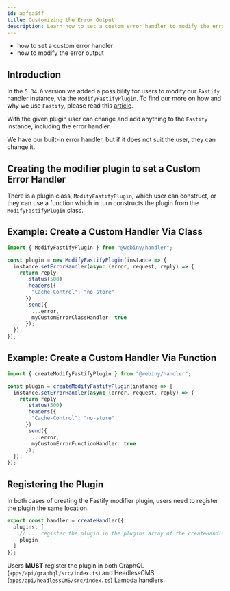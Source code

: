 ```yaml
---
id: aafea5ff
title: Customizing the Error Output
description: Learn how to set a custom error handler to modify the error output
---
```



<Alert type="success" title="What you'll learn">

- how to set a custom error handler
- how to modify the error output

</Alert>

## Introduction

In the `5.34.0` version we added a possibility for users to modify our `Fastify` handler instance, via the `ModifyFastifyPlugin`. To find our more on how and why we use `Fastify`, please read this [article](/docs/core-development-concepts/basics/routes-and-events).

With the given plugin user can change and add anything to the `Fastify` instance, including the error handler.

We have our built-in error handler, but if it does not suit the user, they can change it.

## Creating the modifier plugin to set a Custom Error Handler

There is a plugin class, `ModifyFastifyPlugin`, which user can construct, or they can use a function which in turn constructs the plugin from the `ModifyFastifyPlugin` class.

## Example: Create a Custom Handler Via Class

```typescript
import { ModifyFastifyPlugin } from "@webiny/handler";

const plugin = new ModifyFastifyPlugin(instance => {
  instance.setErrorHandler(async (error, request, reply) => {
    return reply
      .status(500)
      .headers({
        "Cache-Control": "no-store"
      })
      .send({
        ...error,
        myCustomErrorClassHandler: true
      });
  });
});
```

## Example: Create a Custom Handler Via Function

```typescript
import { createModifyFastifyPlugin } from "@webiny/handler";

const plugin = createModifyFastifyPlugin(instance => {
  instance.setErrorHandler(async (error, request, reply) => {
    return reply
      .status(500)
      .headers({
        "Cache-Control": "no-store"
      })
      .send({
        ...error,
        myCustomErrorFunctionHandler: true
      });
  });
});
```

## Registering the Plugin

In both cases of creating the Fastify modifier plugin, users need to register the plugin the same location.

```typescript
export const handler = createHandler({
  plugins: [
    // ... register the plugin in the plugins array of the createHandler
    plugin
  ]
});
```

<Alert type="warning">

Users **MUST** register the plugin in both GraphQL (`apps/api/graphql/src/index.ts`) and HeadlessCMS (`apps/api/headlessCMS/src/index.ts`) Lambda handlers.

</Alert>
